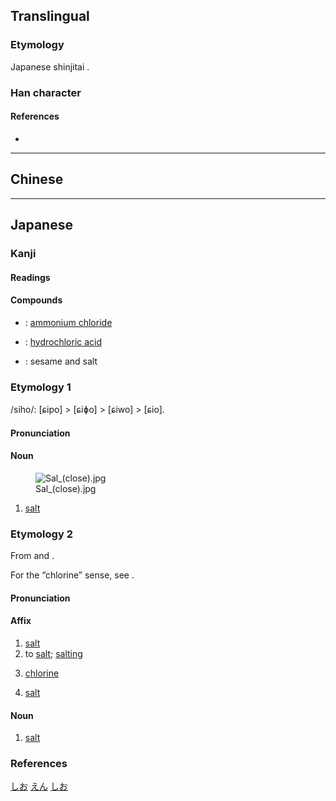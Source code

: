 {{also|𥂁}}
{{character info}}
==Translingual==
{{Han simplified forms|鹽|塩|盐}}

===Etymology===
Japanese shinjitai {{Han simp|鹽|f=臣|t=土|f2=鹵|t2=口|nocap=y}}.

===Han character===
{{Han char|rn=32|rad=土|as=10|sn=13|four=|canj=GORT|ids=⿰土𬐚}}

====References====
* {{Han ref|kx=0236.341|dkj=05382|dj=0474.270|hdz=10472.111|uh=5869|ud=22633}}

----

==Chinese==
{{zh-see|鹽|v}}

----

==Japanese==
{{ja-kanji forms|塩|鹽}}

===Kanji===
{{ja-kanji|grade=4|rs=土10|kyu=鹽}}

====Readings====
{{ja-readings
|goon=えん<えん<えむ
|kanon=えん<えん<えむ
|kun=しお-<しほ-
}}

====Compounds====
{{der-top|Compounds}}
* {{ja-r|塩安|えんあん}}: [[ammonium chloride]]
* {{ja-r|塩酸|えんさん}}: [[hydrochloric acid]]
* {{ja-r|胡麻%塩|ごま%しお}}: sesame and salt
{{der-bottom}}

===Etymology 1===
{{ja-kanjitab|しお|yomi=k}}
/siho/: [ɕipo] > [ɕiɸo] > [ɕiwo] > [ɕio].

====Pronunciation====
{{ja-pron|yomi=k|しお|acc=2|acc_ref=DJR,NHK|a=Ja-shio-salt.ogg}}

====Noun====
{{ja-noun|kyu=鹽|しお|hhira=しほ}}
[[Image:Sal (close).jpg|thumb]]

# [[salt]]
#: {{ja-usex|'''塩'''の結晶|'''しお''' の けっしょう|salt crystal}}

===Etymology 2===
{{ja-kanjitab|えん|yomi=o}}
From {{der|ja|ltc|sort=ゆう|-}} {{ltc-l|鹽|[[salt]]|id=1}} and {{ltc-l|鹽|to [[salt]]; [[salting]]|id=2}}.

For the “chlorine” sense, see {{m|ja|塩素|tr=enso}}.

====Pronunciation====
{{ja-pron|yomi=o|えん|acc=1|acc_ref=DJR}}

====Affix====
{{ja-pos|affix|kyu=鹽|えん}}

# [[salt]]
# to [[salt]]; [[salting]]
# {{lb|ja|chemistry}} [[chlorine]]
# {{lb|ja|chemistry}} [[salt]]

====Noun====
{{ja-noun|kyu=鹽|えん}}

# {{lb|ja|chemistry|sort=えん}} [[salt]] {{gloss|substance that is mostly made in [[neutralize|neutralization]], such as [[sodium chloride]]}}

===References===
<references/>

[[Category:Japanese basic words|しお]]
[[Category:ja:Sciences|えん]]
[[Category:ja:Seasonings|しお]]